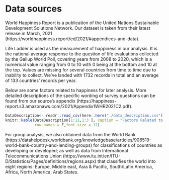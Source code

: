 # Data sources

World Happiness Report is a publication of the United Nations Sustainable Development Solutions Network. Our dataset is taken from their latest release in March, 2021 (https://worldhappiness.report/ed/2021/#appendices-and-data). 

Life Ladder is used as the measurement of happiness in our analysis. It is the national average response to the question of life evaluations collected by the Gallup World Poll, covering years from 2008 to 2020, which is a numerical value ranging from 0 to 10 with 0 being at the bottom and 10 at the top. Values are missing for several countries from time to time due to inability to collect. We’ve landed with 1732 records in total and an average of 133 countries’ records per year. 

Below are some factors related to happiness for later analysis. More detailed descriptions of the specific wording of survey questions can be found from our source's appendix (https://happiness-report.s3.amazonaws.com/2021/Appendix1WHR2021C2.pdf). 
```r
DataDescription<- readr::read_csv(here::here("./data_description.csv"))
knitr::kable(DataDescription[1:11,1:3 ], caption = "Factors Related to Happiness",
             row.names = F,font_size = 12)
```



For group analysis, we also obtained data from the World Bank (https://datahelpdesk.worldbank.org/knowledgebase/articles/906519-world-bank-country-and-lending-groups) for classifications of countries as developing or developed; as well as data from International Telecommunications Union (https://www.itu.int/en/ITU-D/Statistics/Pages/definitions/regions.aspx) that classifies the world into eight regions: Europe, Middle east, Asia & Pacific, South/Latin America, Africa, North America, Arab States.

